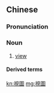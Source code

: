{{also|视图}}
==Chinese==
{{zh-forms|s=视图}}

===Pronunciation===
{{zh-pron
|m=shìtú
|c=si6 tou4
|cat=n
}}

===Noun===
{{zh-noun}}

# {{lb|zh|mechanics}} [[view]]

====Derived terms====
{{zh-der|上視圖|側視圖|剖視圖}}

[[kn:視圖]]
[[mg:視圖]]
